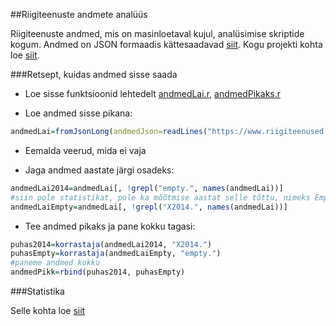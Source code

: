 ##Riigiteenuste andmete analüüs

Riigiteenuste andmed, mis on masinloetaval kujul, analüsimise skriptide kogum. Andmed on JSON formaadis kättesaadavad [siit](https://www.riigiteenused.ee/api/et/all "https://www.riigiteenused.ee/api/et/all"). Kogu projekti kohta loe [siit](https://github.com/MKM-ITAO/riigiteenused "https://github.com/MKM-ITAO/riigiteenused").

###Retsept, kuidas andmed sisse saada

- Loe sisse funktsioonid lehtedelt [andmedLai.r](https://github.com/RRisto/Riigteenuste_analyys/blob/master/andmedLai.R "https://github.com/RRisto/Riigteenuste_analyys/blob/master/andmedLai.R"), [andmedPikaks.r](https://github.com/RRisto/Riigteenuste_analyys/blob/master/andmedPikaks.R "https://github.com/RRisto/Riigteenuste_analyys/blob/master/andmedPikaks.R")

- Loe andmed sisse pikana:
```r
andmedLai=fromJsonLong(andmedJson=readLines("https://www.riigiteenused.ee/api/et/all"))

```

- Eemalda veerud, mida ei vaja

- Jaga andmed aastate järgi osadeks:

```r
andmedLai2014=andmedLai[, !grepl("empty.", names(andmedLai))]
#siin pole statistikat, pole ka mõõtmise aastat selle tõttu, nimeks Empty
andmedLaiEmpty=andmedLai[, !grepl("X2014.", names(andmedLai))]

```

- Tee andmed pikaks ja pane kokku tagasi:

```r
puhas2014=korrastaja(andmedLai2014, "X2014.")
puhasEmpty=korrastaja(andmedLaiEmpty, "empty.")
#paneme andmed kokku
andmedPikk=rbind(puhas2014, puhasEmpty)

```

###Statistika

Selle kohta loe [siit](http://htmlpreview.github.io/?https://github.com/RRisto/Riigteenuste_analyys/blob/master/statistika.html "http://htmlpreview.github.io/?https://github.com/RRisto/Riigteenuste_analyys/blob/master/statistika.html")